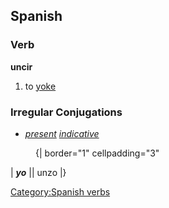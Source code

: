 == Spanish ==
=== Verb ===
'''uncir'''
# to [[yoke]]

=== Irregular Conjugations ===
*''[[present]] [[indicative]]''
:{| border="1" cellpadding="3"
| '''''yo''''' || unzo
|}

{{Pres subj 2nd|unz}}

[[Category:Spanish verbs]]
